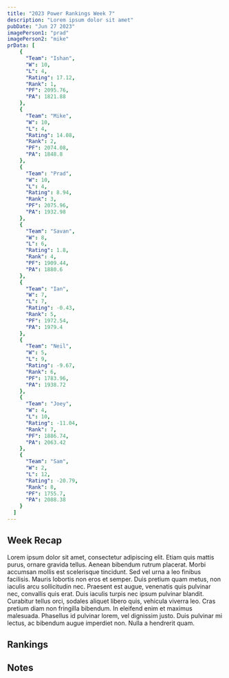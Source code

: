 ```yaml
---
title: "2023 Power Rankings Week 7"
description: "Lorem ipsum dolor sit amet"
pubDate: "Jun 27 2023"
imagePerson1: "prad"
imagePerson2: "mike"
prData: [
	{
	  "Team": "Ishan",
	  "W": 10,
	  "L": 4,
	  "Rating": 17.12,
	  "Rank": 1,
	  "PF": 2095.76,
	  "PA": 1821.88
	},
	{
	  "Team": "Mike",
	  "W": 10,
	  "L": 4,
	  "Rating": 14.08,
	  "Rank": 2,
	  "PF": 2074.08,
	  "PA": 1848.8
	},
	{
	  "Team": "Prad",
	  "W": 10,
	  "L": 4,
	  "Rating": 8.94,
	  "Rank": 3,
	  "PF": 2075.96,
	  "PA": 1932.98
	},
	{
	  "Team": "Savan",
	  "W": 8,
	  "L": 6,
	  "Rating": 1.8,
	  "Rank": 4,
	  "PF": 1909.44,
	  "PA": 1880.6
	},
	{
	  "Team": "Ian",
	  "W": 7,
	  "L": 7,
	  "Rating": -0.43,
	  "Rank": 5,
	  "PF": 1972.54,
	  "PA": 1979.4
	},
	{
	  "Team": "Neil",
	  "W": 5,
	  "L": 9,
	  "Rating": -9.67,
	  "Rank": 6,
	  "PF": 1783.96,
	  "PA": 1938.72
	},
	{
	  "Team": "Joey",
	  "W": 4,
	  "L": 10,
	  "Rating": -11.04,
	  "Rank": 7,
	  "PF": 1886.74,
	  "PA": 2063.42
	},
	{
	  "Team": "Sam",
	  "W": 2,
	  "L": 12,
	  "Rating": -20.79,
	  "Rank": 8,
	  "PF": 1755.7,
	  "PA": 2088.38
	}
  ]
---
```



## Week Recap

Lorem ipsum dolor sit amet, consectetur adipiscing elit. Etiam quis mattis purus, ornare gravida tellus. Aenean bibendum rutrum placerat. Morbi accumsan mollis est scelerisque tincidunt. Sed vel urna a leo finibus facilisis. Mauris lobortis non eros et semper. Duis pretium quam metus, non iaculis arcu sollicitudin nec. Praesent est augue, venenatis quis pulvinar nec, convallis quis erat. Duis iaculis turpis nec ipsum pulvinar blandit. Curabitur tellus orci, sodales aliquet libero quis, vehicula viverra leo. Cras pretium diam non fringilla bibendum. In eleifend enim et maximus malesuada. Phasellus id pulvinar lorem, vel dignissim justo. Duis pulvinar mi lectus, ac bibendum augue imperdiet non. Nulla a hendrerit quam.

## Rankings

<PowerRankingTable client:load data={frontmatter.prData} />

## Notes

